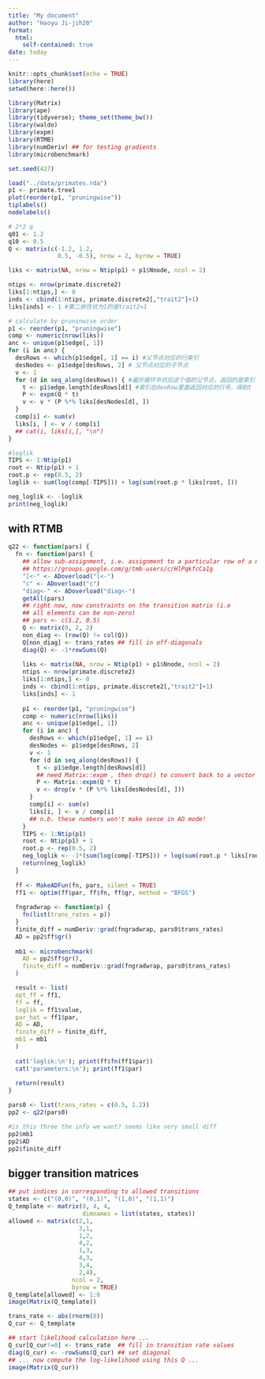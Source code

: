 ```yaml
---
title: "My document"
author: "Haoyu Ji-jih20"
format: 
  html:
    self-contained: true
date: today
---
```


```r
knitr::opts_chunk$set(echo = TRUE)
library(here)
setwd(here::here())
```

```r
library(Matrix)
library(ape)
library(tidyverse); theme_set(theme_bw())
library(waldo)
library(expm)
library(RTMB)
library(numDeriv) ## for testing gradients
library(microbenchmark)
```

```r
set.seed(427)
```

```r
load("../data/primates.rda")
p1 <- primate.tree1
plot(reorder(p1, "pruningwise"))
tiplabels()
nodelabels()

# 2*2 q
q01 <- 1.2
q10 <- 0.5
Q <- matrix(c(-1.2, 1.2,
              0.5, -0.5), nrow = 2, byrow = TRUE)

liks <- matrix(NA, nrow = Ntip(p1) + p1$Nnode, ncol = 2)

ntips <- nrow(primate.discrete2)
liks[1:ntips,] <- 0
inds <- cbind(1:ntips, primate.discrete2[,"trait2"]+1)
liks[inds] <- 1 #第二排性状为1的是trait2=1

# calculate by pruninwise order
p1 <- reorder(p1, "pruningwise")
comp <- numeric(nrow(liks))
anc <- unique(p1$edge[, 1])
for (i in anc) {
  desRows <- which(p1$edge[, 1] == i) #父节点对应的行索引
  desNodes <- p1$edge[desRows, 2] # 父节点对应的子节点
  v <- 1
  for (d in seq_along(desRows)) { #遍历循环中对应这个值的父节点，返回的是索引
    t <- p1$edge.length[desRows[d]] #索引在desRow里面返回对应的行号，得到t
    P <- expm(Q * t)
    v <- v * (P %*% liks[desNodes[d], ])
  }
  comp[i] <- sum(v)
  liks[i, ] <- v / comp[i]
  ## cat(i, liks[i,], "\n")
}

#loglik
TIPS <- 1:Ntip(p1)
root <- Ntip(p1) + 1
root.p <- rep(0.5, 2)
loglik <- sum(log(comp[-TIPS])) + log(sum(root.p * liks[root, ]))

neg_loglik <- -loglik
print(neg_loglik)
```

## with RTMB

```r
q22 <- function(pars) {
  fn <- function(pars) {
    ## allow sub-assignment, i.e. assignment to a particular row of a matrix
    ## https://groups.google.com/g/tmb-users/c/HlPqkfcCa1g
    "[<-" <- ADoverload("[<-")
    "c" <- ADoverload("c")
    "diag<-" <- ADoverload("diag<-")
    getAll(pars)
    ## right now, now constraints on the transition matrix (i.e
    ## all elements can be non-zero)
    ## pars <- c(1.2, 0.5)
    Q <- matrix(0, 2, 2)
    non_diag <- (row(Q) != col(Q))
    Q[non_diag] <- trans_rates ## fill in off-diagonals
    diag(Q) <- -1*rowSums(Q)
    
    liks <- matrix(NA, nrow = Ntip(p1) + p1$Nnode, ncol = 2)
    ntips <- nrow(primate.discrete2)
    liks[1:ntips,] <- 0
    inds <- cbind(1:ntips, primate.discrete2[,"trait2"]+1)
    liks[inds] <- 1
    
    p1 <- reorder(p1, "pruningwise")
    comp <- numeric(nrow(liks))
    anc <- unique(p1$edge[, 1])
    for (i in anc) {
      desRows <- which(p1$edge[, 1] == i)
      desNodes <- p1$edge[desRows, 2]
      v <- 1
      for (d in seq_along(desRows)) {
        t <- p1$edge.length[desRows[d]]
        ## need Matrix::expm , then drop() to convert back to a vector
        P <- Matrix::expm(Q * t)
        v <- drop(v * (P %*% liks[desNodes[d], ]))
      }
      comp[i] <- sum(v)
      liks[i, ] <- v / comp[i]
      ## n.b. these numbers won't make sense in AD mode!
    }
    TIPS <- 1:Ntip(p1)
    root <- Ntip(p1) + 1
    root.p <- rep(0.5, 2)
    neg_loglik <- -1*(sum(log(comp[-TIPS])) + log(sum(root.p * liks[root, ])))
    return(neg_loglik)
  }
  
  ff <- MakeADFun(fn, pars, silent = TRUE)
  ff1 <- optim(ff$par, ff$fn, ff$gr, method = "BFGS")
  
  fngradwrap <- function(p) {
    fn(list(trans_rates = p))
  }
  finite_diff = numDeriv::grad(fngradwrap, pars0$trans_rates)
  AD = pp2$ff$gr()
  
  mb1 <- microbenchmark(
    AD = pp2$ff$gr(),
    finite_diff = numDeriv::grad(fngradwrap, pars0$trans_rates)
  )

  result <- list(
  opt_ff = ff1,
  ff = ff,
  loglik = ff1$value,
  par_hat = ff1$par,
  AD = AD,
  finite_diff = finite_diff,
  mb1 = mb1
  )
  
  cat('loglik:\n'); print(ff$fn(ff1$par))
  cat('parameters:\n'); print(ff1$par)
  
  return(result)
}

pars0 <- list(trans_rates = c(0.5, 1.2))
pp2 <- q22(pars0)

#is this three the info we want? seems like very small diff
pp2$mb1
pp2$AD
pp2$finite_diff
```

## bigger transition matrices

```r

## put indices in corresponding to allowed transitions
states <- c("(0,0)", "(0,1)", "(1,0)", "(1,1)")
Q_template <- matrix(0, 4, 4,
                     dimnames = list(states, states))
allowed <- matrix(c(2,1,
                    3,1,
                    1,2,
                    4,2,
                    1,3,
                    4,3,
                    3,4,
                    2,4),
                  ncol = 2,
                  byrow = TRUE)
Q_template[allowed] <- 1:8
image(Matrix(Q_template))

trans_rate <- abs(rnorm(8))
Q_cur <- Q_template

## start likelihood calculation here ...
Q_cur[Q_cur!=0] <- trans_rate  ## fill in transition rate values
diag(Q_cur) <- -rowSums(Q_cur) ## set diagonal
## ... now compute the log-likelihood using this Q ...
image(Matrix(Q_cur))
```
